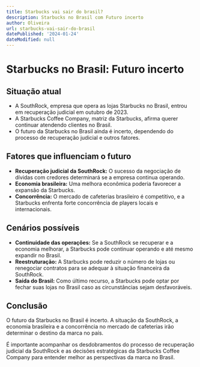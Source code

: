 ```yaml
---
title: Starbucks vai sair do brasil?
description: Starbucks no Brasil com Futuro incerto
author: Oliveira
url: starbucks-vai-sair-do-brasil
datePublished: '2024-01-24'
dateModified: null
---
```


# Starbucks no Brasil: Futuro incerto

## Situação atual

* A SouthRock, empresa que opera as lojas Starbucks no Brasil, entrou em recuperação judicial em outubro de 2023.
* A Starbucks Coffee Company, matriz da Starbucks, afirma querer continuar atendendo clientes no Brasil.
* O futuro da Starbucks no Brasil ainda é incerto, dependendo do processo de recuperação judicial e outros fatores.

## Fatores que influenciam o futuro

* **Recuperação judicial da SouthRock:** O sucesso da negociação de dívidas com credores determinará se a empresa continua operando.
* **Economia brasileira:** Uma melhora econômica poderia favorecer a expansão da Starbucks.
* **Concorrência:** O mercado de cafeterias brasileiro é competitivo, e a Starbucks enfrenta forte concorrência de players locais e internacionais.

## Cenários possíveis

* **Continuidade das operações:** Se a SouthRock se recuperar e a economia melhorar, a Starbucks pode continuar operando e até mesmo expandir no Brasil.
* **Reestruturação:** A Starbucks pode reduzir o número de lojas ou renegociar contratos para se adequar à situação financeira da SouthRock.
* **Saída do Brasil:** Como último recurso, a Starbucks pode optar por fechar suas lojas no Brasil caso as circunstâncias sejam desfavoráveis.

## Conclusão

O futuro da Starbucks no Brasil é incerto. A situação da SouthRock, a economia brasileira e a concorrência no mercado de cafeterias irão determinar o destino da marca no país.

É importante acompanhar os desdobramentos do processo de recuperação judicial da SouthRock e as decisões estratégicas da Starbucks Coffee Company para entender melhor as perspectivas da marca no Brasil.

